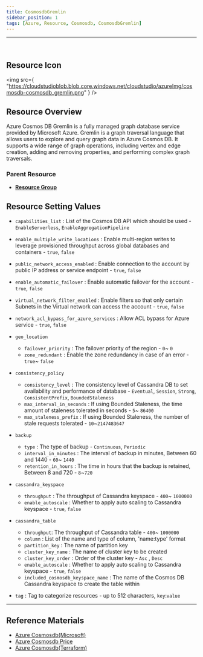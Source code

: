 ```yaml
---
title: CosmosdbGremlin
sidebar_position: 1
tags: [Azure, Resource, Cosmosdb, CosmosdbGremlin]
---
```


<hr />
<br />


## Resource Icon

<img
    src={
        "https://cloudstudioblob.blob.core.windows.net/cloudstudio/azureImg/cosmosdb-cosmosdb_gremlin.png"
    }
/>

## Resource Overview

Azure Cosmos DB Gremlin is a fully managed graph database service provided by Microsoft Azure. 
Gremlin is a graph traversal language that allows users to explore and query graph data in Azure Cosmos DB. 
It supports a wide range of graph operations, including vertex and edge creation, adding and removing properties, and performing complex graph traversals.

### Parent Resource

-   [**Resource Group**](https://docs.cstudio.app/docs/resource/azure/Base/ResourceGroup)

## Resource Setting Values

-   `capabilities_list` : List of the Cosmos DB API which should be used - `EnableServerless`, `EnableAggregationPipeline`

-   `enable_multiple_write_locations` : Enable multi-region writes to leverage provisioned throughput across global databases and containers - `true`, `false`

-   `public_network_access_enabled` : Enable connection to the account by public IP address or service endpoint - `true`, `false`

-   `enable_automatic_failover` : Enable automatic failover for the account - `true`, `false`

-   `virtual_network_filter_enabled` : Enable filters so that only certain Subnets in the Virtual network can access the account - `true`, `false`

-   `network_acl_bypass_for_azure_services` : Allow ACL bypass for Azure service - `true`, `false`

-   `geo_location`

    -   `failover_priority` : The failover priority of the region - `0`~ `0`
    -   `zone_redundant` : Enable the zone redundancy in case of an error - `true`~ `false`

-   `consistency_policy`

    -   `consistency_level` : The consistency level of Cassandra DB to set availability and performance of database - `Eventual`, `Session`, `Strong`, `ConsistentPrefix`, `BoundedStaleness`
    -   `max_interval_in_seconds` : If using Bounded Staleness, the time amount of staleness tolerated in seconds - `5`~ `86400`
    -   `max_staleness_prefix` : If using Bounded Staleness, the number of stale requests tolerated - `10`~`2147483647`

-   `backup`

    -   `type` : The type of backup - `Continuous`, `Periodic`
    -   `interval_in_minutes` : The interval of backup in minutes, Between 60 and 1440 - `60`~ `1440`
    -   `retention_in_hours` : The time in hours that the backup is retained, Between 8 and 720 - `8`~`720`

-   `cassandra_keyspace`

    -   `throughput` : The throughput of Cassandra keyspace - `400`~ `1000000`
    -   `enable_autoscale` : Whether to apply auto scaling to Cassandra keyspace - `true`, `false`

-   `cassandra_table`

    -   `throughput`: The throughput of Cassandra table - `400`~ `1000000`
    -   `column` : List of the name and type of column, 'name:type' format
    -   `partition_key` : The name of partition key
    -   `cluster_key_name` : The name of cluster key to be created
    -   `cluster_key_order` : Order of the cluster key - `Asc` , `Desc`
    -   `enable_autoscale` : Whether to apply auto scaling to Cassandra keyspace - `true`, `false`
    -   `included_cosmosdb_keyspace_name` : The name of the Cosmos DB Cassandra keyspace to create the table within

-   `tag` : Tag to categorize resources - up to 512 characters, `key`:`value`

---

## Reference Materials

-   [Azure Cosmosdb(Microsoft)](https://learn.microsoft.com/ko-kr/azure/cosmos-db/introduction)
-   [Azure Cosmosdb Price](https://azure.microsoft.com/en-us/pricing/details/cosmos-db/autoscale-provisioned/)
-   [Azure Cosmosdb(Terraform)](https://registry.terraform.io/providers/hashicorp/azurerm/latest/docs/resources/cosmosdb_account)
